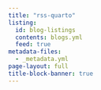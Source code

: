 ```yaml
---
title: "rss-quarto"
listing: 
  id: blog-listings
  contents: blogs.yml
  feed: true
metadata-files: 
  - _metadata.yml
page-layout: full
title-block-banner: true
---
```



